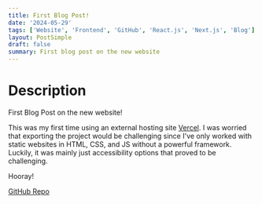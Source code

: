 ```yaml
---
title: First Blog Post!
date: '2024-05-29'
tags: ['Website', 'Frontend', 'GitHub', 'React.js', 'Next.js', 'Blog']
layout: PostSimple
draft: false
summary: First blog post on the new website
---
```


# Description

First Blog Post on the new website!

This was my first time using an external hosting site [Vercel](https://vercel.com/).
I was worried that exporting the project would be challenging since I've only worked with static websites in HTML, CSS, and JS without a powerful framework.
Luckily, it was mainly just accessibility options that proved to be challenging.


Hooray!

[GitHub Repo](https://github.com/EZRA-DVLPR/personal_website)
